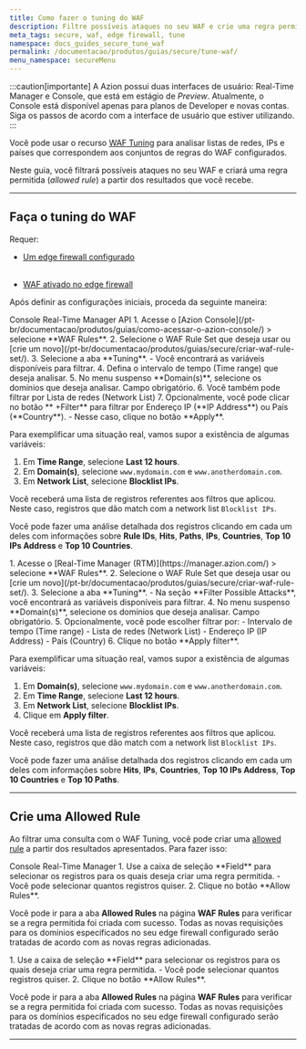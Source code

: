 ```yaml
---
title: Como fazer o tuning do WAF
description: Filtre possíveis ataques no seu WAF e crie uma regra permitida a partir dos resultados que você recebe.
meta_tags: secure, waf, edge firewall, tune
namespace: docs_guides_secure_tune_waf
permalink: /documentacao/produtos/guias/secure/tune-waf/
menu_namespace: secureMenu
---
```



:::caution[importante]
A Azion possui duas interfaces de usuário: Real-Time Manager e Console, que está em estágio de *Preview*. Atualmente, o Console está disponível apenas para planos de Developer e novas contas. Siga os passos de acordo com a interface de usuário que estiver utilizando.
:::

Você pode usar o recurso [WAF Tuning](/pt-br/documentacao/produtos/secure/edge-firewall/web-application-firewall/#waf-tuning) para analisar listas de redes, IPs e países que correspondem aos conjuntos de regras do WAF configurados.

Neste guia, você filtrará possíveis ataques no seu WAF e criará uma regra permitida (*allowed rule*) a partir dos resultados que você recebe.

---

## Faça o tuning do WAF

Requer:

- <Tag severity="info" client:only="vue">[Um edge firewall configurado]()</Tag><br></br>

- <Tag severity="info" client:only="vue">[WAF ativado no edge firewall](/pt-br/produtos/guias/secure/edge-firewall-definir-main-settings/#modulos)</Tag>

Após definir as configurações iniciais, proceda da seguinte maneira:

<Tabs client:visible>
    <Fragment slot="tab.console">Console</Fragment>
    <Fragment slot="tab.rtm">Real-Time Manager</Fragment>
    <Fragment slot="tab.api">API</Fragment>

<Fragment slot="panel.console">
1. Acesse o [Azion Console](/pt-br/documentacao/produtos/guias/como-acessar-o-azion-console/) > selecione **WAF Rules**.
2. Selecione o WAF Rule Set que deseja usar ou [crie um novo](/pt-br/documentacao/produtos/guias/secure/criar-waf-rule-set/).
3. Selecione a aba **Tuning**.
    - Você encontrará as variáveis disponíveis para filtrar.
4. Defina o intervalo de tempo (Time range) que deseja analisar.
5. No menu suspenso **Domain(s)**, selecione os domínios que deseja analisar. Campo obrigatório.
6. Você também pode filtrar por Lista de redes (Network List)
7. Opcionalmente, você pode clicar no botão ** +Filter** para filtrar por Endereço IP (**IP Address**) ou País (**Country**).
    - Nesse caso, clique no botão **Apply**.

Para exemplificar uma situação real, vamos supor a existência de algumas variáveis:

1. Em **Time Range**, selecione **Last 12 hours**.
2. Em **Domain(s)**, selecione `www.mydomain.com` e `www.anotherdomain.com`.
3. Em **Network List**, selecione **Blocklist IPs**.

Você receberá uma lista de registros referentes aos filtros que aplicou. Neste caso, registros que dão match com a network list `Blocklist IPs`.

Você pode fazer uma análise detalhada dos registros clicando em cada um deles com informações sobre **Rule IDs**, **Hits**, **Paths**, **IPs**, **Countries**, **Top 10 IPs Address** e **Top 10 Countries**.
</Fragment>

<Fragment slot="panel.rtm">
1. Acesse o [Real-Time Manager (RTM)](https://manager.azion.com/) > selecione **WAF Rules**.
2. Selecione o WAF Rule Set que deseja usar ou [crie um novo](/pt-br/documentacao/produtos/guias/secure/criar-waf-rule-set/).
3. Selecione a aba **Tuning**.
    - Na seção **Filter Possible Attacks**, você encontrará as variáveis disponíveis para filtrar.
4. No menu suspenso **Domain(s)**, selecione os domínios que deseja analisar. Campo obrigatório.
5. Opcionalmente, você pode escolher filtrar por:
    - Intervalo de tempo (Time range)
    - Lista de redes (Network List)
    - Endereço IP (IP Address)
    - País (Country)
6. Clique no botão **Apply filter**.

Para exemplificar uma situação real, vamos supor a existência de algumas variáveis:

1. Em **Domain(s)**, selecione `www.mydomain.com` e `www.anotherdomain.com`.
2. Em **Time Range**, selecione **Last 12 hours**.
3. Em **Network List**, selecione **Blocklist IPs**.
4. Clique em **Apply filter**.

Você receberá uma lista de registros referentes aos filtros que aplicou. Neste caso, registros que dão match com a network list `Blocklist IPs`.

Você pode fazer uma análise detalhada dos registros clicando em cada um deles com informações sobre **Hits**, **IPs**, **Countries**, **Top 10 IPs Address**, **Top 10 Countries** e **Top 10 Paths**.
</Fragment>

</Tabs>

---

## Crie uma Allowed Rule

Ao filtrar uma consulta com o WAF Tuning, você pode criar uma [allowed rule](/pt-br/documentacao/produtos/secure/edge-firewall/web-application-firewall/custom-allowed-rules/) a partir dos resultados apresentados. Para fazer isso:

<Tabs client:visible>
    <Fragment slot="tab.console">Console</Fragment>
    <Fragment slot="tab.rtm">Real-Time Manager</Fragment>

<Fragment slot="panel.console">
1. Use a caixa de seleção **Field** para selecionar os registros para os quais deseja criar uma regra permitida.
    - Você pode selecionar quantos registros quiser.
2. Clique no botão **Allow Rules**.

Você pode ir para a aba **Allowed Rules** na página **WAF Rules** para verificar se a regra permitida foi criada com sucesso. Todas as novas requisições para os domínios especificados no seu edge firewall configurado serão tratadas de acordo com as novas regras adicionadas.
</Fragment>

<Fragment slot="panel.rtm">
1. Use a caixa de seleção **Field** para selecionar os registros para os quais deseja criar uma regra permitida.
    - Você pode selecionar quantos registros quiser.
2. Clique no botão **Allow Rules**.

Você pode ir para a aba **Allowed Rules** na página **WAF Rules** para verificar se a regra permitida foi criada com sucesso. Todas as novas requisições para os domínios especificados no seu edge firewall configurado serão tratadas de acordo com as novas regras adicionadas.
</Fragment>

</Tabs>

---

